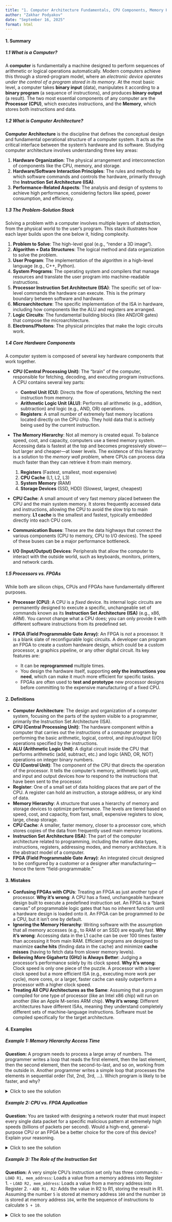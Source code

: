 ```yaml
---
title: "1. Computer Architecture Fundamentals, CPU Components, Memory Hierarchy, FPGAs"
author: "Zakhar Podyakov"
date: "September 16, 2025"
format: html
---
```


#### 1. Summary

##### 1.1 What is a Computer?
A **computer** is fundamentally a machine designed to perform sequences of arithmetic or logical operations automatically. Modern computers achieve this through a stored-program model, where an *electronic device operates under the control of a program stored in its memory*. At the most basic level, a computer takes **binary input** (data), manipulates it according to a **binary program** (a sequence of instructions), and produces **binary output** (a result). The two most essential components of any computer are the **Processor (CPU)**, which executes instructions, and the **Memory**, which stores both instructions and data.

##### 1.2 What is Computer Architecture?
**Computer Architecture** is the discipline that defines the conceptual design and fundamental operational structure of a computer system. It acts as the critical interface between the system's hardware and its software. Studying computer architecture involves understanding three key areas:

1.  **Hardware Organization**: The physical arrangement and interconnection of components like the CPU, memory, and storage.
2.  **Hardware/Software Interaction Principles**: The rules and methods by which software commands and controls the hardware, primarily through the **Instruction Set Architecture (ISA)**.
3.  **Performance-Related Aspects**: The analysis and design of systems to achieve high performance, considering factors like speed, power consumption, and efficiency.

##### 1.3 The Problem-Solution Stack
Solving a problem with a computer involves multiple layers of abstraction, from the physical world to the user's program. This stack illustrates how each layer builds upon the one below it, hiding complexity.

1.  **Problem to Solve**: The high-level goal (e.g., "render a 3D image").
2.  **Algorithm + Data Structures**: The logical method and data organization to solve the problem.
3.  **User Program**: The implementation of the algorithm in a high-level language (e.g., C++, Python).
4.  **System Programs**: The operating system and compilers that manage resources and translate the user program into machine-readable instructions.
5.  **Processor Instruction Set Architecture (ISA)**: The specific set of low-level commands the hardware can execute. This is the primary boundary between software and hardware.
6.  **Microarchitecture**: The specific implementation of the ISA in hardware, including how components like the ALU and registers are arranged.
7.  **Logic Circuits**: The fundamental building blocks (like AND/OR gates) that compose the microarchitecture.
8.  **Electrons/Photons**: The physical principles that make the logic circuits work.

##### 1.4 Core Hardware Components
A computer system is composed of several key hardware components that work together.

*   **CPU (Central Processing Unit)**: The "brain" of the computer, responsible for fetching, decoding, and executing program instructions. A CPU contains several key parts:
    *   **Control Unit (CU)**: Directs the flow of operations, fetching the next instruction from memory.
    *   **Arithmetic Logic Unit (ALU)**: Performs all arithmetic (e.g., addition, subtraction) and logic (e.g., AND, OR) operations.
    *   **Registers**: A small number of extremely fast memory locations located directly on the CPU chip. They hold data that is actively being used by the current instruction.

*   **The Memory Hierarchy**: Not all memory is created equal. To balance speed, cost, and capacity, computers use a tiered memory system. Accessing data is fastest at the top and becomes progressively slower—but larger and cheaper—at lower levels. The existence of this hierarchy is a solution to the *memory wall problem*, where CPUs can process data much faster than they can retrieve it from main memory.
    1.  **Registers** (Fastest, smallest, most expensive)
    2.  **CPU Cache** (L1, L2, L3)
    3.  **System Memory** (RAM)
    4.  **Storage Devices** (SSD, HDD) (Slowest, largest, cheapest)

*   **CPU Cache**: A small amount of very fast memory placed between the CPU and the main system memory. It stores frequently accessed data and instructions, allowing the CPU to avoid the slow trip to main memory. **L1 cache** is the smallest and fastest, typically embedded directly into each CPU core.

*   **Communication Buses**: These are the data highways that connect the various components (CPU to memory, CPU to I/O devices). The speed of these buses can be a major performance bottleneck.

*   **I/O (Input/Output) Devices**: Peripherals that allow the computer to interact with the outside world, such as keyboards, monitors, printers, and network cards.

##### 1.5 Processors vs. FPGAs
While both are silicon chips, CPUs and FPGAs have fundamentally different purposes.

*   **Processor (CPU)**: A CPU is a *fixed* device. Its internal logic circuits are permanently designed to execute a specific, unchangeable set of commands known as its **Instruction Set Architecture (ISA)** (e.g., x86, ARM). You cannot change what a CPU does; you can only provide it with different software instructions from its predefined set.

*   **FPGA (Field Programmable Gate Array)**: An FPGA is *not* a processor. It is a blank slate of reconfigurable logic circuits. A developer can program an FPGA to create a custom hardware design, which could be a custom processor, a graphics pipeline, or any other digital circuit. Its key features are:
    *   It can be **reprogrammed** multiple times.
    *   You design the hardware itself, supporting **only the instructions you need**, which can make it much more efficient for specific tasks.
    *   FPGAs are often used to **test and prototype** new processor designs before committing to the expensive manufacturing of a fixed CPU.

#### 2. Definitions

*   **Computer Architecture**: The design and organization of a computer system, focusing on the parts of the system visible to a programmer, primarily the Instruction Set Architecture (ISA).
*   **CPU (Central Processing Unit)**: The hardware component within a computer that carries out the instructions of a computer program by performing the basic arithmetic, logical, control, and input/output (I/O) operations specified by the instructions.
*   **ALU (Arithmetic Logic Unit)**: A digital circuit inside the CPU that performs arithmetic (add, subtract, etc.) and logic (AND, OR, NOT) operations on integer binary numbers.
*   **CU (Control Unit)**: The component of the CPU that directs the operation of the processor. It tells the computer's memory, arithmetic logic unit, and input and output devices how to respond to the instructions that have been sent to the processor.
*   **Register**: One of a small set of data holding places that are part of the CPU. A register can hold an instruction, a storage address, or any kind of data.
*   **Memory Hierarchy**: A structure that uses a hierarchy of memory and storage devices to optimize performance. The levels are tiered based on speed, cost, and capacity, from fast, small, expensive registers to slow, large, cheap storage.
*   **CPU Cache**: A smaller, faster memory, closer to a processor core, which stores copies of the data from frequently used main memory locations.
*   **Instruction Set Architecture (ISA)**: The part of the computer architecture related to programming, including the native data types, instructions, registers, addressing modes, and memory architecture. It is the abstract model of a computer.
*   **FPGA (Field Programmable Gate Array)**: An integrated circuit designed to be configured by a customer or a designer after manufacturing—hence the term "field-programmable."

#### 3. Mistakes

*   **Confusing FPGAs with CPUs**: Treating an FPGA as just another type of processor.
    **Why it's wrong**: A CPU has a fixed, unchangeable hardware design built to execute a predefined instruction set. An FPGA is a "blank canvas" of programmable logic gates that has no inherent function until a hardware design is loaded onto it. An FPGA can be programmed *to be* a CPU, but it isn't one by default.
*   **Ignoring the Memory Hierarchy**: Writing software with the assumption that all memory accesses (e.g., to RAM or an SSD) are equally fast.
    **Why it's wrong**: Accessing data in the L1 cache can be over 100 times faster than accessing it from main RAM. Efficient programs are designed to maximize **cache hits** (finding data in the cache) and minimize **cache misses** (having to fetch data from slower memory levels).
*   **Believing More Gigahertz (GHz) is Always Better**: Judging a processor's performance solely by its clock speed.
    **Why it's wrong**: Clock speed is only one piece of the puzzle. A processor with a lower clock speed but a more efficient ISA (e.g., executing more work per cycle), more cores, or a larger, faster cache can easily outperform a processor with a higher clock speed.
*   **Treating All CPU Architectures as the Same**: Assuming that a program compiled for one type of processor (like an Intel x86 chip) will run on another (like an Apple M-series ARM chip).
    **Why it's wrong**: Different architectures have different ISAs, meaning they understand completely different sets of machine-language instructions. Software must be compiled specifically for the target architecture.

#### 4. Examples

##### Example 1: Memory Hierarchy Access Time
**Question:** A program needs to process a large array of numbers. The programmer writes a loop that reads the first element, then the last element, then the second element, then the second-to-last, and so on, working from the outside in. Another programmer writes a simple loop that processes the elements in sequential order (1st, 2nd, 3rd, ...). Which program is likely to be faster, and why?

<details>
<summary>Click to see the solution</summary>

1.  **Analyze the access pattern:** The first program jumps back and forth across a large memory region. The second program accesses contiguous memory locations one after another.
2.  **Consider how caching works:** When the CPU requests data from a memory address, it doesn't just load that single piece of data into the cache. It loads a whole block of *adjacent* data (called a cache line), anticipating that the program will need nearby data soon.
3.  **Evaluate the first program:** The "outside-in" access pattern defeats the purpose of the cache. After accessing the first element, the CPU caches the next few elements. However, the program immediately jumps to the end of the array, causing a **cache miss**. This process repeats, leading to many cache misses and slow performance.
4.  **Evaluate the second program:** The sequential access pattern works perfectly with the cache. After accessing the first element, the next several elements are already loaded into the cache. The subsequent reads are therefore **cache hits**, which are extremely fast.

**Answer:** The **second program (sequential access)** will be significantly faster because its memory access pattern maximizes the use of the CPU cache and results in a high number of cache hits.
</details>

##### Example 2: CPU vs. FPGA Application
**Question:** You are tasked with designing a network router that must inspect every single data packet for a specific malicious pattern at extremely high speeds (billions of packets per second). Would a high-end, general-purpose CPU or an FPGA be a better choice for the core of this device? Explain your reasoning.

<details>
<summary>Click to see the solution</summary>

1.  **Define the problem:** The task is very specific, highly repetitive, and demands extreme performance and parallelism (inspecting many packets simultaneously).
2.  **Evaluate the CPU solution:** A CPU would have to run a program that loops through each packet's data. While a multi-core CPU can process several packets at once, its architecture is generalized and carries overhead for things not needed by this specific task (like running an OS). The sequential nature of executing instructions limits its ultimate throughput.
3.  **Evaluate the FPGA solution:** An FPGA can be programmed to create a massively parallel hardware pipeline. You can design a dedicated circuit where each stage performs one part of the inspection. As a packet flows through the circuit, it is being inspected. You can instantiate dozens or hundreds of these pipelines on a single FPGA, all running simultaneously at hardware speed.
4.  **Compare:** The FPGA can be tailored *exactly* to the task. It doesn't waste resources on general-purpose features. Its inherent parallelism is a perfect match for the problem of inspecting countless independent data packets.

**Answer:** The **FPGA** would be the better choice. It allows for the creation of a custom, massively parallel hardware architecture specifically designed for the packet inspection task, which will deliver far greater throughput than a general-purpose CPU running software.
</details>

##### Example 3: The Role of the Instruction Set
**Question:** A very simple CPU's instruction set only has three commands:
- `LOAD R1, mem_address`: Loads a value from a memory address into Register 1.
- `LOAD R2, mem_address`: Loads a value from a memory address into Register 2.
- `ADD R1, R2`: Adds the value in R2 to R1, storing the result in R1.
Assuming the number `5` is stored at memory address `100` and the number `10` is stored at memory address `104`, write the sequence of instructions to calculate `5 + 10`.

<details>
<summary>Click to see the solution</summary>

1.  **Goal:** Get the numbers 5 and 10 into the CPU's registers so the ALU can operate on them.
2.  **Step 1: Load the first number.** The `LOAD R1` instruction is needed to bring the value from memory address `100` into the first register.
    `LOAD R1, 100`
3.  **Step 2: Load the second number.** The `LOAD R2` instruction is needed to bring the value from memory address `104` into the second register.
    `LOAD R2, 104`
4.  **Step 3: Perform the addition.** Now that both operands are in registers, the `ADD` instruction can be executed. The result (15) will be stored in Register 1, overwriting the `5` that was there.
    `ADD R1, R2`

**Answer:** The sequence of instructions is:
**
```
LOAD R1, 100
LOAD R2, 104
ADD R1, R2
```
**
After these three instructions execute, Register 1 will hold the value `15`.
</details>